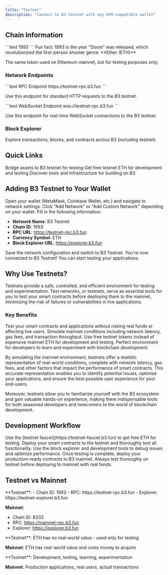 ```yaml
---
title: "Testnet"
description: "Connect to B3 testnet with any EVM-compatible wallet"
---
```


## Chain Information

<Card title="Chain ID">
  ```text
  1993
  ```
  <Note>
  Fun fact: 1993 is the year "Doom" was released, which revolutionized the first-person shooter genre.
  </Note>
</Card>

<Card title="Native Token">
  **Ether (ETH)**
  
  The same token used on Ethereum mainnet, but for testing purposes only.
</Card>

### Network Endpoints

<Tabs>
<Tab title="HTTP RPC">
  ```text RPC Endpoint
  https://testnet-rpc.b3.fun
  ```
  
  Use this endpoint for standard HTTP requests to the B3 testnet.
</Tab>

<Tab title="WebSocket RPC">
  ```text WebSocket Endpoint  
  wss://testnet-rpc.b3.fun
  ```
  
  Use this endpoint for real-time WebSocket connections to the B3 testnet.
</Tab>
</Tabs>

### Block Explorer

<Card title="B3 Explorer" icon="magnifying-glass" href="https://explorer.b3.fun" cta="View Explorer" horizontal>
  Explore transactions, blocks, and contracts across B3 (including testnet).
</Card>

## Quick Links

<CardGroup cols={3}>
  <Card title="Testnet Bridge" icon="bridge" href="https://testnet-bridge.b3.fun" cta="Bridge Assets">
    Bridge assets to B3 testnet for testing
  </Card>
  
  <Card title="Faucet" icon="faucet" href="https://faucet.b3.fun" cta="Get Test ETH">
    Get free testnet ETH for development and testing
  </Card>
  
  <Card title="Developer Tools" icon="wrench" href="/ecosystem/introduction" cta="Explore Tools">
    Discover tools and infrastructure for building on B3
  </Card>
</CardGroup>

## Adding B3 Testnet to Your Wallet

<Steps>
<Step title="Open Wallet Settings">
  Open your wallet (MetaMask, Coinbase Wallet, etc.) and navigate to network settings.
</Step>

<Step title="Add Custom Network">
  Click "Add Network" or "Add Custom Network" depending on your wallet.
</Step>

<Step title="Enter Network Details">
  Fill in the following information:
  
  - **Network Name**: B3 Testnet
  - **Chain ID**: 1993
  - **RPC URL**: https://testnet-rpc.b3.fun
  - **Currency Symbol**: ETH
  - **Block Explorer URL**: https://explorer.b3.fun
</Step>

<Step title="Save and Switch">
  Save the network configuration and switch to B3 Testnet.
  
  <Check>
  You're now connected to B3 Testnet! You can start testing your applications.
  </Check>
</Step>
</Steps>

## Why Use Testnets?

Testnets provide a safe, controlled, and efficient environment for testing and experimentation. Test networks, or testnets, serve as essential tools for you to test your smart contracts before deploying them to the mainnet, minimizing the risk of failures or vulnerabilities in live applications.

### Key Benefits

<CardGroup cols={2}>
  <Card title="Risk-Free Testing" icon="shield-check">
    Test your smart contracts and applications without risking real funds or affecting live users.
  </Card>
  
  <Card title="Realistic Environment" icon="globe">
    Simulate mainnet conditions including network latency, gas fees, and transaction throughput.
  </Card>
  
  <Card title="Cost-Effective Development" icon="dollar-sign">
    Use free testnet tokens instead of expensive mainnet ETH for development and testing.
  </Card>
  
  <Card title="Learning Platform" icon="graduation-cap">
    Perfect environment for developers to learn and experiment with blockchain development.
  </Card>
</CardGroup>

By simulating the mainnet environment, testnets offer a realistic representation of real-world conditions, complete with network latency, gas fees, and other factors that impact the performance of smart contracts. This accurate representation enables you to identify potential issues, optimize your applications, and ensure the best possible user experience for your end-users.

Moreover, testnets allow you to familiarize yourself with the B3 ecosystem and gain valuable hands-on experience, making them indispensable tools for both seasoned developers and newcomers to the world of blockchain development.

## Development Workflow

<Steps>
<Step title="Get Testnet ETH">
  Use the [testnet faucet](https://testnet-faucet.b3.fun) to get free ETH for testing.
</Step>

<Step title="Deploy and Test">
  Deploy your smart contracts to the testnet and thoroughly test all functionality.
</Step>

<Step title="Debug and Optimize">
  Use the block explorer and development tools to debug issues and optimize performance.
</Step>

<Step title="Deploy to Mainnet">
  Once testing is complete, deploy your production-ready contracts to B3 mainnet.
  
  <Warning>
  Always test thoroughly on testnet before deploying to mainnet with real funds.
  </Warning>
</Step>
</Steps>

## Testnet vs Mainnet

<AccordionGroup>
<Accordion title="Network Configuration">
  **Testnet**:
  - Chain ID: 1993
  - RPC: https://testnet-rpc.b3.fun
  - Explorer: https://testnet-explorer.b3.fun
  
  **Mainnet**:
  - Chain ID: 8333
  - RPC: https://mainnet-rpc.b3.fun
  - Explorer: https://explorer.b3.fun
</Accordion>

<Accordion title="Token Value">
  **Testnet**: ETH has no real-world value - used only for testing
  
  **Mainnet**: ETH has real-world value and costs money to acquire
</Accordion>

<Accordion title="Use Cases">
  **Testnet**: Development, testing, learning, experimentation
  
  **Mainnet**: Production applications, real users, actual transactions
</Accordion>
</AccordionGroup>
